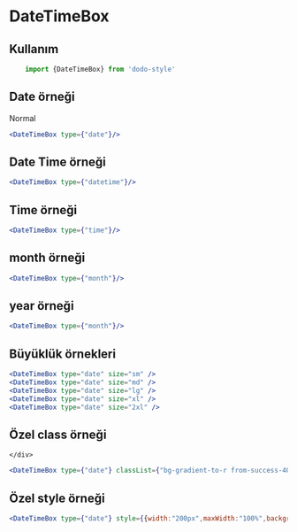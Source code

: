 
<Meta title="Form/DateTimeBox" />



# DateTimeBox

## Kullanım

```js
    import {DateTimeBox} from 'dodo-style'
```




## Date örneği
<div style={{display:"flex",flexDirection:"row",alignItems:"center",flexWrap:"wrap"}}>
    <div style={{margin:"5px"}}>
        <span className={"dark:text-white"}>Normal</span>
        <DateTimeBox type={"date"} />
    </div>

</div>

```jsx
<DateTimeBox type={"date"}/>


```

## Date Time örneği
<div style={{display:"flex",flexDirection:"row",alignItems:"center",flexWrap:"wrap"}}>
    <div style={{margin:"5px"}}>
        <DateTimeBox type={"datetime"} />
    </div>
</div>

```jsx
<DateTimeBox type={"datetime"}/>

```
## Time örneği
<div style={{display:"flex",flexDirection:"row",alignItems:"center",flexWrap:"wrap"}}>
    <div style={{margin:"5px"}}>
        <DateTimeBox type={"time"} />
    </div>
</div>

```jsx
<DateTimeBox type={"time"}/>

```
## month örneği
<div style={{display:"flex",flexDirection:"row",alignItems:"center",flexWrap:"wrap"}}>
    <div style={{margin:"5px"}}>
        <DateTimeBox type={"month"} />
    </div>
</div>

```jsx
<DateTimeBox type={"month"}/>

```
## year örneği
<div style={{display:"flex",flexDirection:"row",alignItems:"center",flexWrap:"wrap"}}>
    <div style={{margin:"5px"}}>
        <DateTimeBox type={"year"} />
    </div>
</div>

```jsx
<DateTimeBox type={"month"}/>

```


## Büyüklük örnekleri
<div style={{display:"flex",flexDirection:"row",alignItems:"center",flexWrap:"wrap"}}>
    <div style={{margin:"5px"}}>
        <DateTimeBox type="date" size="sm" ty />
    </div>
    <div style={{margin:"5px"}}>
        <DateTimeBox type="date" size="md" />
    </div>
    <div style={{margin:"5px"}}>
        <DateTimeBox type="date" size="lg" />
    </div>
    <div style={{margin:"5px"}}>
        <DateTimeBox type="date" size="xl" />
    </div>
    <div style={{margin:"5px"}}>
        <DateTimeBox type="date" size="2xl" />
    </div>
</div>


```jsx
<DateTimeBox type="date" size="sm" />
<DateTimeBox type="date" size="md" />
<DateTimeBox type="date" size="lg" />
<DateTimeBox type="date" size="xl" />
<DateTimeBox type="date" size="2xl" />

```

## Özel class örneği
<div style={{display:"flex",flexDirection:"row",alignItems:"center",flexWrap:"wrap"}}>
    <div style={{margin:"5px"}}>
        <DateTimeBox type={"date"} classList={"bg-gradient-to-r from-success-400 to-info-500 hover:from-pink-500 hover:to-warning-500 transition ease-in-out delay-150 duration-300 transform hover:-transecondary-y-1 hover:scale-110"} />

    </div>
</div>

```jsx
<DateTimeBox type={"date"} classList={"bg-gradient-to-r from-success-400 to-info-500 hover:from-pink-500 hover:to-warning-500 transition ease-in-out delay-150 duration-300 transform hover:-transecondary-y-1 hover:scale-110"}/>

```

## Özel style örneği
<div style={{display:"flex",flexDirection:"row",alignItems:"center",flexWrap:"wrap"}}>
    <div style={{margin:"5px"}}>
        <DateTimeBox type={"date"} style={{width:"200px",maxWidth:"100%",backgroundColor:"#90a9d1",border:"1px solid #6189c7"}} />
    </div>
</div>

```jsx
<DateTimeBox type={"date"} style={{width:"200px",maxWidth:"100%",backgroundColor:"#90a9d1",border:"1px solid #6189c7"}}/>

```
